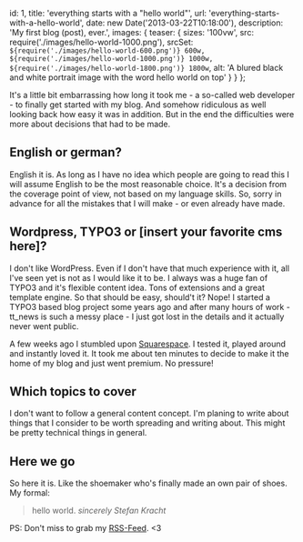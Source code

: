   id: 1,
  title: 'everything starts with a "hello world"',
  url: 'everything-starts-with-a-hello-world',
  date: new Date('2013-03-22T10:18:00'),
  description: 'My first blog (post), ever.',
  images: {
    teaser: {
      sizes: '100vw',
      src: require('./images/hello-world-1000.png'),
      srcSet: `${require('./images/hello-world-600.png')} 600w, ${require('./images/hello-world-1000.png')} 1000w, ${require('./images/hello-world-1800.png')} 1800w`,
      alt:
        'A blured black and white portrait image with the word hello world on top'
    }
  }
};

It's a little bit embarrassing how long it took me - a so-called web developer - to finally get started with my blog. And somehow ridiculous as well looking back how easy it was in addition. But in the end the difficulties were more about decisions that had to be made.

## English or german?

English it is. As long as I have no idea which people are going to read this I will assume English to be the most reasonable choice. It's a decision from the coverage point of view, not based on my language skills. So, sorry in advance for all the mistakes that I will make - or even already have made.

## Wordpress, TYPO3 or [insert your favorite cms here]?

I don't like WordPress. Even if I don't have that much experience with it, all I've seen yet is not as I would like it to be. I always was a huge fan of TYPO3 and it's flexible content idea. Tons of extensions and a great template engine. So that should be easy, should't it? Nope! I started a TYPO3 based blog project some years ago and after many hours of work - tt_news is such a messy place - I just got lost in the details and it actually never went public.

A few weeks ago I stumbled upon [Squarespace](https://de.squarespace.com/). I tested it, played around and instantly loved it. It took me about ten minutes to decide to make it the home of my blog and just went premium. No pressure!

## Which topics to cover

I don't want to follow a general content concept. I'm planing to write about things that I consider to be worth spreading and writing about. This might be pretty technical things in general.

## Here we go

So here it is. Like the shoemaker who's finally made an own pair of shoes. My formal:

> hello world. <cite>sincerely Stefan Kracht</cite>

PS: Don't miss to grab my [RSS-Feed](https://stefankracht.de/news?format=rss). <3

